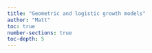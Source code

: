 ```yaml
---
title: "Geometric and logistic growth models"
author: "Matt"
toc: true
number-sections: true
toc-depth: 5
---
```


## 
